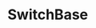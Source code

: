 
<Meta 
  title="Components/SwitchBase"
  component={SwitchBase}
/>

# SwitchBase

<Canvas>
  <Story 
    name="default" 
    args={{ checked: {control: { type: 'boolean' },} }}
  >
    <SwitchBase />
  </Story>
</Canvas>

<ArgsTable of={SwitchBase} />
